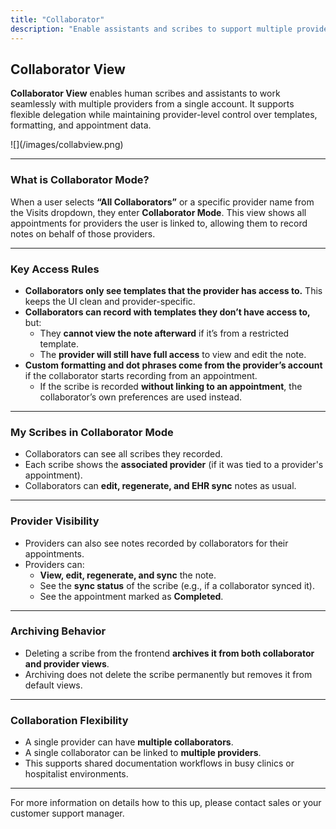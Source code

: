 ```yaml
---
title: "Collaborator"
description: "Enable assistants and scribes to support multiple providers from a shared workspace."
---
```


## Collaborator View

**Collaborator View** enables human scribes and assistants to work seamlessly with multiple providers from a single account. It supports flexible delegation while maintaining provider-level control over templates, formatting, and appointment data.

<Frame>
  ![](/images/collabview.png)
</Frame>

---

### What is Collaborator Mode?

When a user selects **“All Collaborators”** or a specific provider name from the Visits dropdown, they enter **Collaborator Mode**. This view shows all appointments for providers the user is linked to, allowing them to record notes on behalf of those providers.

---

### Key Access Rules

- **Collaborators only see templates that the provider has access to.**
  This keeps the UI clean and provider-specific.
- **Collaborators can record with templates they don’t have access to,** but:
  - They **cannot view the note afterward** if it’s from a restricted template.
  - The **provider will still have full access** to view and edit the note.
- **Custom formatting and dot phrases come from the provider’s account** if the collaborator starts recording from an appointment.
  - If the scribe is recorded **without linking to an appointment**, the collaborator’s own preferences are used instead.

---

### My Scribes in Collaborator Mode

- Collaborators can see all scribes they recorded.
- Each scribe shows the **associated provider** (if it was tied to a provider's appointment).
- Collaborators can **edit, regenerate, and EHR sync** notes as usual.

---

### Provider Visibility

- Providers can also see notes recorded by collaborators for their appointments.
- Providers can:
  - **View, edit, regenerate, and sync** the note.
  - See the **sync status** of the scribe (e.g., if a collaborator synced it).
  - See the appointment marked as **Completed**.

---

### Archiving Behavior

- Deleting a scribe from the frontend **archives it from both collaborator and provider views**.
- Archiving does not delete the scribe permanently but removes it from default views.

---

### Collaboration Flexibility

- A single provider can have **multiple collaborators**.
- A single collaborator can be linked to **multiple providers**.
- This supports shared documentation workflows in busy clinics or hospitalist environments.

---

<Info>
   For more information on details how to this up, please contact sales or your customer support manager. 
</Info>